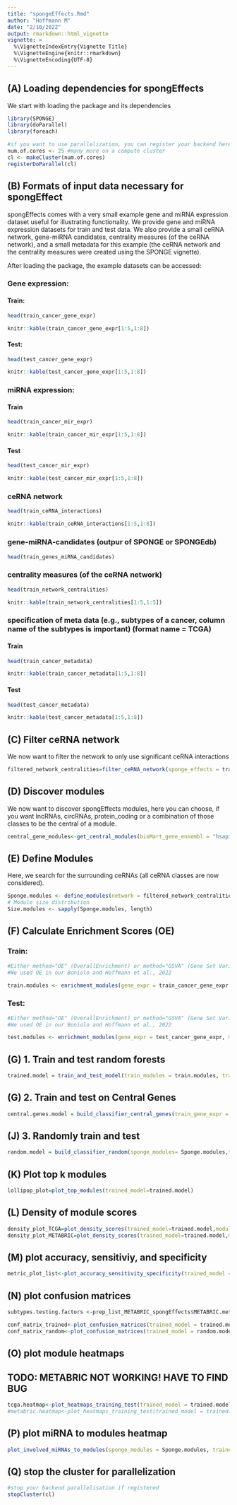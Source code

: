 ```yaml
---
title: "spongeEffects.Rmd"
author: "Hoffmann M"
date: "2/10/2022"
output: rmarkdown::html_vignette
vignette: >
  %\VignetteIndexEntry{Vignette Title}
  %\VignetteEngine{knitr::rmarkdown}
  %\VignetteEncoding{UTF-8}
---
```


## (A) Loading dependencies for spongEffects

We start with loading the package and its dependencies

```r
library(SPONGE)
library(doParallel)
library(foreach)

#if you want to use parallelization, you can register your backend here
num.of.cores <- 25 #many more on a compute cluster
cl <- makeCluster(num.of.cores) 
registerDoParallel(cl)
```

## (B) Formats of input data necessary for spongEffect

spongEffects comes with a very small example gene and miRNA expression dataset useful for illustrating functionality. We provide gene and miRNA expression datasets for train and test data. We also provide a small ceRNA network, gene-miRNA candidates, centrality measures (of the ceRNA network), and a small metadata for this example (the ceRNA network and the centrality measures were created using the SPONGE vignette).

After loading the package, the example datasets can be accessed:

### Gene expression:
#### Train:
```r
head(train_cancer_gene_expr)
```

```r
knitr::kable(train_cancer_gene_expr[1:5,1:8])
```
#### Test:
```r
head(test_cancer_gene_expr)
```

```r
knitr::kable(test_cancer_gene_expr[1:5,1:8])
```

### miRNA expression:
#### Train
```r
head(train_cancer_mir_expr)
```

```r
knitr::kable(train_cancer_mir_expr[1:5,1:8])
```
#### Test
```r
head(test_cancer_mir_expr)
```

```r
knitr::kable(test_cancer_mir_expr[1:5,1:8])
```

### ceRNA network
```r
head(train_ceRNA_interactions)
```

```r
knitr::kable(train_ceRNA_interactions[1:5,1:8])
```

### gene-miRNA-candidates (outpur of SPONGE or SPONGEdb)
```r
head(train_genes_miRNA_candidates)
```

### centrality measures (of the ceRNA network)
```r
head(train_network_centralities)
```

```r
knitr::kable(train_network_centralities[1:5,1:5])
```

### specification of meta data (e.g., subtypes of a cancer, column name of the subtypes is important) (format name = TCGA)
#### Train
```r
head(train_cancer_metadata)
```

```r
knitr::kable(train_cancer_metadata[1:5,1:8])
```

#### Test
```r
head(test_cancer_metadata)
```

```r
knitr::kable(test_cancer_metadata[1:5,1:8])
```

## (C) Filter ceRNA network

We now want to filter the network to only use significant ceRNA interactions

```r
filtered_network_centralities=filter_ceRNA_network(sponge_effects = train_ceRNA_interactions, network_analysis = train_network_centralities, mscor.threshold = 0.01, padj.threshold = 0.1)
```

## (D) Discover modules

We now want to discover spongEffects modules, here you can choose, if you want lncRNAs, circRNAs, protein_coding or a combination of those classes to be the central of a module.
```r

central_gene_modules<-get_central_modules(bioMart_gene_ensembl = "hsapiens_gene_ensembl", weighted_node_centrality = filtered_network_centralities$Node.Centrality,ceRNA_class = c("protein_coding"), cutoff = 100)

```

## (E) Define Modules 

Here, we search for the surrounding ceRNAs (all ceRNA classes are now considered).
```r

Sponge.modules <- define_modules(network = filtered_network_centralities$Sponge.filtered, central.modules = central_gene_modules, remove.central = F, set.parallel = F)
# Module size distribution
Size.modules <- sapply(Sponge.modules, length)

```

## (F) Calculate Enrichment Scores (OE)
### Train:
```r

#Either method="OE" (OverallEnrichment) or method="GSVA" (Gene Set Variation Analysis)
#We used OE in our Boniolo and Hoffmann et al., 2022

train.modules <- enrichment_modules(gene_expr = train_cancer_gene_expr, modules = Sponge.modules, bin.size = 10, min.size = 1, max.size = 2000, min.expr = 1, method = "OE")

```
### Test:
```r

#Either method="OE" (OverallEnrichment) or method="GSVA" (Gene Set Variation Analysis)
#We used OE in our Boniolo and Hoffmann et al., 2022

test.modules <- enrichment_modules(gene_expr = test_cancer_gene_expr, modules = Sponge.modules,  bin.size = 10, min.size = 1, max.size = 2000, min.expr = 1, method = "OE")

```

## (G) 1. Train and test random forests
```r
trained.model = train_and_test_model(train_modules = train.modules, train_modules_metadata = train_cancer_metadata, test_modules = test.modules, test_modules_metadata = test_cancer_metadata)
```
## (G) 2. Train and test on Central Genes
```r
central.genes.model = build_classifier_central_genes(train_gene_expr = train_cancer_gene_expr, test_gene_expr = test_cancer_gene_expr, train_enrichment_modules = train.modules, test_enrichment_modules = test.modules, train_meta_data = train_cancer_metadata, test_meta_data = test_cancer_metadata, metric="Exact_match", n.folds=10)
```

## (J) 3. Randomly train and test
```r
random.model = build_classifier_random(sponge_modules= Sponge.modules,train_gene_expr = train_cancer_gene_expr, test_gene_expr = test_cancer_gene_expr, train_meta_data = train_cancer_metadata, test_meta_data = test_cancer_metadata, metric="Exact_match", n.folds=10)
```

## (K) Plot top k modules
```r
lollipop_plot=plot_top_modules(trained_model=trained.model)
```


## (L) Density of module scores
```r
density_plot_TCGA=plot_density_scores(trained_model=trained.model,modules = BRCA.Modules.OE,meta_data =prep_list_tcga_spongEffects$TCGA.meta.tumor,meta_data_type="TCGA",subtypes = tcga_subtypes)
density_plot_METABRIC=plot_density_scores(trained_model=trained.model,modules = METABRIC.Modules.OE, meta_data = prep_list_METABRIC_spongEffects$METABRIC.meta,meta_data_type = "METABRIC",subtypes = tcga_subtypes)
```

## (M) plot accuracy, sensitiviy, and specificity
```r
metric_plot_list<-plot_accuracy_sensitivity_specificity(trained_model = trained.model,central_genes_model = central.genes.model,random_model = random.model,training_dataset_name = "TCGA",testing_dataset_name = "METABRIC",subtypes = tcga_subtypes)

```

## (N) plot confusion matrices
```r

subtypes.testing.factors <-prep_list_METABRIC_spongEffects$METABRIC.meta$CLAUDIN_SUBTYPE[complete.cases(t(METABRIC.Modules.OE))]

conf_matrix_trained<-plot_confusion_matrices(trained_model = trained.model, subtypes.testing.factors = subtypes.testing.factors)
conf_matrix_random<-plot_confusion_matrices(trained_model = random.model,subtypes.testing.factors = subtypes.testing.factors)
```

## (O) plot module heatmaps
## TODO: METABRIC NOT WORKING! HAVE TO FIND BUG
```r

tcga.heatmap<-plot_heatmaps_training_test(trained_model = trained.model, sponge_modules = Sponge.modules,enrichment_modules = BRCA.Modules.OE, meta_data = prep_list_tcga_spongEffects$TCGA.meta.tumor,meta_data_type = "TCGA",subtypes = tcga_subtypes)
#metabric.heatmap<-plot_heatmaps_training_test(trained_model = trained.model, sponge_modules = Sponge.modules,enrichment_modules = METABRIC.Modules.OE, meta_data = prep_list_METABRIC_spongEffects$METABRIC.meta, meta_data_type = "METABRIC",subtypes = tcga_subtypes)

```

## (P) plot miRNA to modules heatmap
```r
plot_involved_miRNAs_to_modules(sponge_modules = Sponge.modules, trained_model = trained.model,gene_mirna_candidates =train_genes_miRNA_candidates)
```

## (Q) stop the cluster for parallelization
```r
#stop your backend parallelisation if registered
stopCluster(cl) 
```